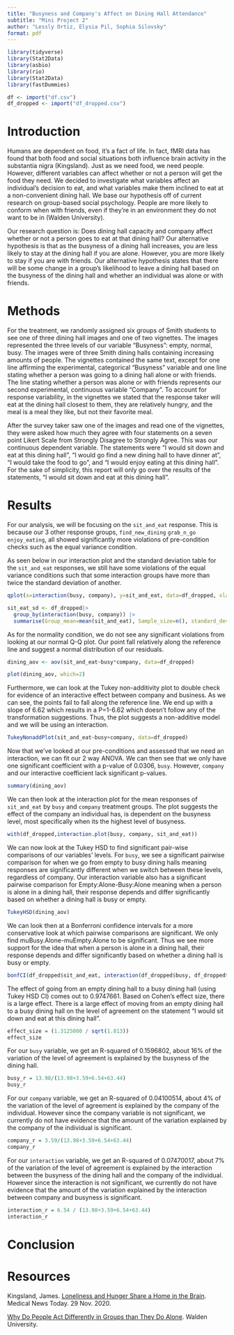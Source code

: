 ```yaml
---
title: "Busyness and Company's Affect on Dining Hall Attendance"
subtitle: "Mini Project 2"
author: "Lessly Ortiz, Elysia Pil, Sophia Silovsky"
format: pdf
---
```


```r
library(tidyverse)
library(Stat2Data)
library(asbio)
library(rio)
library(Stat2Data)
library(fastDummies)
```

```r
df <- import("df.csv")
df_dropped <- import("df_dropped.csv")
```

# Introduction

Humans are dependent on food, it’s a fact of life. In fact, fMRI data has found that both food and social situations both influence brain activity in the substantia nigra (Kingsland). Just as we need food, we need people. However, different variables can affect whether or not a person will get the food they need. We decided to investigate what variables affect an individual’s decision to eat, and what variables make them inclined to eat at a non-convenient dining hall. We base our hypothesis off of current research on group-based social psychology. People are more likely to conform when with friends, even if they’re in an environment they do not want to be in (Walden University). 

Our research question is: Does dining hall capacity and company affect whether or not a person goes to eat at that dining hall? Our alternative hypothesis is that as the busyness of a dining hall increases, you are less likely to stay at the dining hall if you are alone. However, you are more likely to stay if you are with friends. Our alternative hypothesis states that there will be some change in a group's likelihood to leave a dining hall based on the busyness of the dining hall and whether an individual was alone or with friends.


# Methods

For the treatment, we randomly assigned six groups of Smith students to see one of three dining hall images and one of two vignettes. The images represented the three levels of our variable "Busyness": empty, normal, busy. The images were of three Smith dining halls containing increasing amounts of people. The vignettes contained the same text, except for one line affirming the experimental, categorical "Busyness" variable and one line stating whether a person was going to a dining hall alone or with friends. The line stating whether a person was alone or with friends represents our second experimental, continuous variable "Company". To account for response variability, in the vignettes we stated that the response taker will eat at the dining hall closest to them, they are relatively hungry, and the meal is a meal they like, but not their favorite meal. 

After the survey taker saw one of the images and read one of the vignettes, they were asked how much they agree with four statements on a seven point Likert Scale from Strongly Disagree to Strongly Agree. This was our continuous dependent variable. The statements were "I would sit down and eat at this dining hall", "I would go find a new dining hall to have dinner at", "I would take the food to go", and "I would enjoy eating at this dining hall". For the sake of simplicity, this report will only go over the results of the statements, "I would sit down and eat at this dining hall". 


# Results

For our analysis, we will be focusing on the `sit_and_eat` response. This is because our 3 other response groups, `find_new_dining` `grab_n_go` `enjoy_eating`, all showed significantly more violations of pre-condition checks such as the equal variance condition. 

As seen below in our interaction plot and the standard deviation table for the `sit_and_eat` responses, we still have some violations of the equal variance conditions such that some interaction groups have more than twice the standard deviation of another.

```r
qplot(x=interaction(busy, company), y=sit_and_eat, data=df_dropped, xlab = "Interaction between Busyness and Company", ylab="Agreement Level", main = "Distribution of Agreement Level across Groups",geom="boxplot") + theme(axis.title = element_text(size = 15))
```

```r
sit_eat_sd <- df_dropped|>
  group_by(interaction(busy, company)) |>
  summarise(Group_mean=mean(sit_and_eat), Sample_size=n(), standard_dev=sd(sit_and_eat))
```

As for the normality condition, we do not see any significant violations from looking at our normal Q-Q plot. Our point fall relatively along the reference line and suggest a normal distribution of our residuals. 

```r
dining_aov <- aov(sit_and_eat~busy*company, data=df_dropped)

plot(dining_aov, which=2)
```

Furthermore, we can look at the Tukey non-additivity plot to double check for evidence of an interactive effect between company and business. As we can see, the points fail to fall along the reference line. We end up with a slope of 6.62 which results in a P=1-6.62 which doesn't follow any of the transformation suggestions. Thus, the plot suggests a non-additive model and we will be using an interaction.

```r
TukeyNonaddPlot(sit_and_eat~busy+company, data=df_dropped)
```

Now that we've looked at our pre-conditions and assessed that we need an interaction, we can fit our 2 way ANOVA. We can then see that we only have one significant coefficient with a p-value of 0.0306, `busy`. However, `company` and our interactive coefficient lack significant p-values.

```r
summary(dining_aov)
```

We can then look at the interaction plot for the mean responses of `sit_and_eat` by `busy` and `company` treatment groups. The plot suggests the effect of the company an individual has, is dependent on the busyness level, most specifically when its the highest level of busyness. 

```r
with(df_dropped,interaction.plot(busy, company, sit_and_eat))
```

We can now look at the Tukey HSD to find significant pair-wise comparisons of our variables' levels. For `busy`, we see a significant pairwise comparison for when we go from empty to busy dining halls meaning responses are significantly different when we switch between these levels, regardless of company. Our interaction variable also has a significant pairwise comparison for Empty:Alone-Busy:Alone meaning when a person is alone in a dining hall, their response depends and differ significantly based on whether a dining hall is busy or empty.

```r
TukeyHSD(dining_aov)
```

We can look then at a Bonferroni confidence intervals for a more conservative look at which pairwise comparisons are significant. We only find muBusy.Alone-muEmpty.Alone to be significant. Thus we see more support for the idea that when a person is alone in a dining hall, their response depends and differ significantly based on whether a dining hall is busy or empty.

```r
bonfCI(df_dropped$sit_and_eat, interaction(df_dropped$busy, df_dropped$company), conf.level = 0.95)
```


The effect of going from an empty dining hall to a busy dining hall (using Tukey HSD CI) comes out to 0.9747661. Based on Cohen's effect size, there is a large effect. There is a large effect of moving from an empty dining hall to a busy dining hall on the level of agreement on the statement "I would sit down and eat at this dining hall".

```r
effect_size = (1.3125000 / sqrt(1.813))
effect_size
```



For our `busy` variable, we get an R-squared of 0.1596802, about 16% of the variation of the level of agreement is explained by the busyness of the dining hall. 
```r
busy_r = 13.98/(13.98+3.59+6.54+63.44)
busy_r
```



For our `company` variable, we get an R-squared of 0.04100514, about 4% of the variation of the level of agreement is explained by the company of the individual. However since the company variable is not significant, we currently do not have evidence that the amount of the variation explained by the company of the individual is significant. 

```r
company_r = 3.59/(13.98+3.59+6.54+63.44)
company_r
```


For our `interaction` variable, we get an R-squared of 0.07470017, about 7% of the variation of the level of agreement is explained by the interaction between the busyness of the dining hall and the company of the individual. However since the interaction is not significant, we currently do not have evidence that the amount of the variation explained by the interaction between company and busyness is significant. 

```r
interaction_r = 6.54 / (13.98+3.59+6.54+63.44)
interaction_r
```

# Conclusion



# Resources

Kingsland, James. [Loneliness and Hunger Share a Home in the Brain](https://www.medicalnewstoday.com/articles/loneliness-and-hunger-share-a-home-in-the-brain). Medical News Today. 29 Nov. 2020.

[Why Do People Act Differently in Groups than They Do Alone](https://www.waldenu.edu/online-masters-programs/ms-in-psychology/resource/why-do-people-act-differently-in-groups-than-they-do-alone). Walden University.